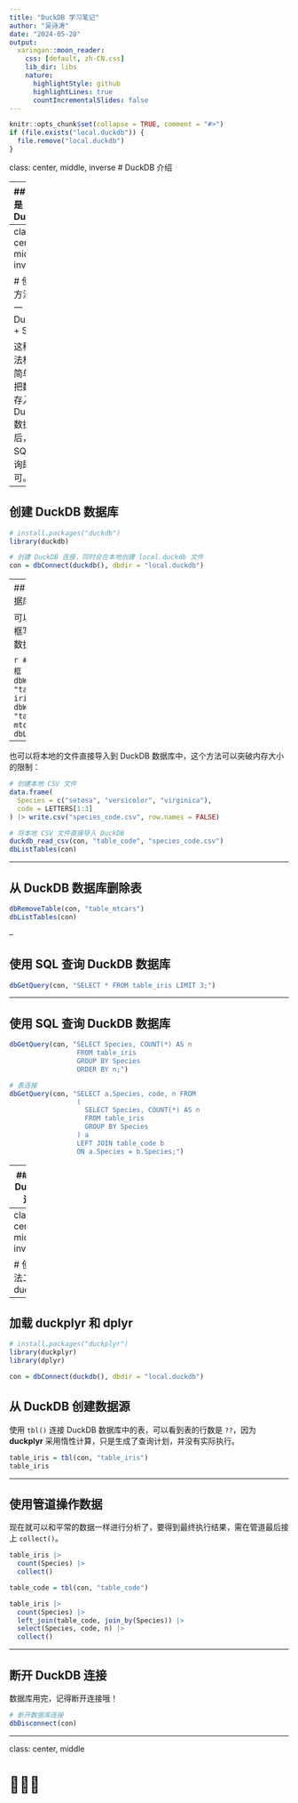 ```yaml
---
title: "DuckDB 学习笔记"
author: "吴诗涛"
date: "2024-05-28"
output:
  xaringan::moon_reader:
    css: [default, zh-CN.css]
    lib_dir: libs
    nature:
      highlightStyle: github
      highlightLines: true
      countIncrementalSlides: false
---
```


```r
knitr::opts_chunk$set(collapse = TRUE, comment = "#>")
if (file.exists("local.duckdb")) {
  file.remove("local.duckdb")
}
```

class: center, middle, inverse
# DuckDB 介绍

---
## 什么是 DuckDB

<img src="DuckDB_Logo.png" height="150px" />

DuckDB 是一种高性能、内嵌的 SQL OLAP 数据库管理系统，旨在处理分析查询。它具有以下特点：<sup>1<sup/>

1. 简单易用：无需外部依赖，支持在应用内运行或作为单一二进制文件运行。
1. 跨平台：支持 Linux、macOS 和 Windows 等主流操作系统。
1. 功能丰富：支持读取和写入 CSV、Parquet、JSON 等文件格式，支持本地文件系统和远程端点（如 S3）。
1. 高性能：通过列式存储引擎实现快速查询，支持并行执行和超内存工作负载。
1. 可扩展：支持第三方扩展，如新的数据类型、函数和文件格式。

.footnote[
  [1] [DuckDB 官方网站](https://duckdb.org/)
]

---
class: center, middle, inverse

# 使用方法一：DuckDB + SQL

这种方法相对简单，把数据存入 DuckDB 数据库后，用 SQL 查询即可。

---


## 创建 DuckDB 数据库

```r
# install.packages("duckdb")
library(duckdb)

# 创建 DuckDB 连接，同时会在本地创建 local.duckdb 文件
con = dbConnect(duckdb(), dbdir = "local.duckdb")
```

---
## 向 DuckDB 数据库写入表

可以将 R 中的数据框写入到 DuckDB 数据库中：

```r
# 写入 R 中的数据框
dbWriteTable(con, "table_iris", iris)
dbWriteTable(con, "table_mtcars", mtcars)
dbListTables(con)
```

--

也可以将本地的文件直接导入到 DuckDB 数据库中，这个方法可以突破内存大小的限制：

```r
# 创建本地 CSV 文件
data.frame(
  Species = c("setosa", "versicolor", "virginica"),
  code = LETTERS[1:3]
) |> write.csv("species_code.csv", row.names = FALSE)

# 将本地 CSV 文件直接导入 DuckDB
duckdb_read_csv(con, "table_code", "species_code.csv")
dbListTables(con)
```

---

## 从 DuckDB 数据库删除表

```r
dbRemoveTable(con, "table_mtcars")
dbListTables(con)
```

--

## 使用 SQL 查询 DuckDB 数据库

```r
dbGetQuery(con, "SELECT * FROM table_iris LIMIT 3;")
```

---

## 使用 SQL 查询 DuckDB 数据库

```r
dbGetQuery(con, "SELECT Species, COUNT(*) AS n
                 FROM table_iris
                 GROUP BY Species
                 ORDER BY n;")
```

```r
# 表连接
dbGetQuery(con, "SELECT a.Species, code, n FROM
                 (
                   SELECT Species, COUNT(*) AS n
                   FROM table_iris
                   GROUP BY Species
                 ) a
                 LEFT JOIN table_code b
                 ON a.Species = b.Species;")
```

---
## 断开 DuckDB 连接

```r
# 断开数据库连接
dbDisconnect(con)
```

---
class: center, middle, inverse

# 使用方法二：duckplyr

---
## 加载 duckplyr 和 dplyr

```r
# install.packages("duckplyr")
library(duckplyr)
library(dplyr)

con = dbConnect(duckdb(), dbdir = "local.duckdb")
```

## 从 DuckDB 创建数据源

使用 `tbl()` 连接 DuckDB 数据库中的表，可以看到表的行数是 `??`，因为 **duckplyr** 采用惰性计算，只是生成了查询计划，并没有实际执行。

```r
table_iris = tbl(con, "table_iris")
table_iris
```

---

## 使用管道操作数据

现在就可以和平常的数据一样进行分析了，要得到最终执行结果，需在管道最后接上 `collect()`。

```r
table_iris |> 
  count(Species) |> 
  collect()
```

```r
table_code = tbl(con, "table_code")

table_iris |> 
  count(Species) |> 
  left_join(table_code, join_by(Species)) |> 
  select(Species, code, n) |> 
  collect()
```

---

## 断开 DuckDB 连接

数据库用完，记得断开连接哦！

```r
# 断开数据库连接
dbDisconnect(con)
```

---
class: center, middle

# 🚀🚀🚀
